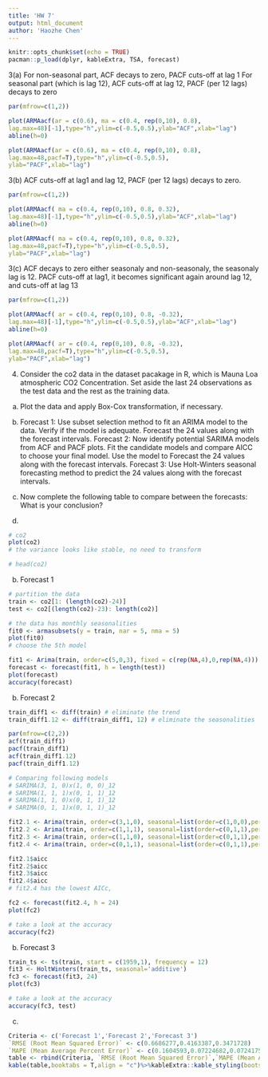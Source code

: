 ```yaml
---
title: 'HW 7'
output: html_document
author: 'Haozhe Chen'
---
```


```r
knitr::opts_chunk$set(echo = TRUE)
pacman::p_load(dplyr, kableExtra, TSA, forecast)
```


3(a)
For non-seasonal part, ACF decays to zero, PACF cuts-off at lag 1
For seasonal part (which is lag 12), ACF cuts-off at lag 12, PACF (per 12 lags) decays to zero
```r
par(mfrow=c(1,2))

plot(ARMAacf(ar = c(0.6), ma = c(0.4, rep(0,10), 0.8),
lag.max=48)[-1],type="h",ylim=c(-0.5,0.5),ylab="ACF",xlab="lag")
abline(h=0)

plot(ARMAacf(ar = c(0.6), ma = c(0.4, rep(0,10), 0.8),
lag.max=48,pacf=T),type="h",ylim=c(-0.5,0.5),
ylab="PACF",xlab="lag")

```

3(b)
ACF cuts-off at lag1 and lag 12, PACF (per 12 lags) decays to zero.  
```r
par(mfrow=c(1,2))

plot(ARMAacf( ma = c(0.4, rep(0,10), 0.8, 0.32),
lag.max=48)[-1],type="h",ylim=c(-0.5,0.5),ylab="ACF",xlab="lag")
abline(h=0)

plot(ARMAacf( ma = c(0.4, rep(0,10), 0.8, 0.32),
lag.max=48,pacf=T),type="h",ylim=c(-0.5,0.5),
ylab="PACF",xlab="lag")

```

3(c)
ACF decays to zero either seasonaly and non-seasonaly, the seasonaly lag is 12.
PACF cuts-off at lag1, it becomes significant again around lag 12, and cuts-off at lag 13
```r
par(mfrow=c(1,2))

plot(ARMAacf( ar = c(0.4, rep(0,10), 0.8, -0.32),
lag.max=48)[-1],type="h",ylim=c(-0.5,0.5),ylab="ACF",xlab="lag")
abline(h=0)

plot(ARMAacf( ar = c(0.4, rep(0,10), 0.8, -0.32),
lag.max=48,pacf=T),type="h",ylim=c(-0.5,0.5),
ylab="PACF",xlab="lag")

```



4. Consider the co2 data in the dataset pacakage in R, which is Mauna Loa atmospheric CO2 Concentration. Set aside the last 24 observations as the test data and the rest as the training data.
(a) Plot the data and apply Box-Cox transformation, if necessary.
(b) Forecast 1: Use subset selection method to fit an ARIMA model to the data. Verify if the model is adequate.                    Forecast the 24 values along with the forecast intervals.
    Forecast 2: Now identify potential SARIMA models from ACF and PACF plots. Fit the candidate models and
                compare AICC to choose your final model. Use the model to Forecast the 24 values along with the
                forecast intervals.
    Forecast 3: Use Holt-Winters seasonal forecasting method to predict the 24 values along with the forecast                    intervals.
(c) Now complete the following table to compare between the forecasts: 
What is your conclusion?


(a)
```r
# co2
plot(co2)
# the variance looks like stable, no need to transform

# head(co2)
```

(b) Forecast 1
```r
# partition the data 
train <- co2[1: (length(co2)-24)]
test <- co2[(length(co2)-23): length(co2)]

# the data has monthly seasonalities
fit0 <- armasubsets(y = train, nar = 5, nma = 5)
plot(fit0)
# choose the 5th model

fit1 <- Arima(train, order=c(5,0,3), fixed = c(rep(NA,4),0,rep(NA,4)))
forecast <- forecast(fit1, h = length(test))
plot(forecast)
accuracy(forecast)

```

(b) Forecast 2
```r

train_diff1 <- diff(train) # eliminate the trend
train_diff1.12 <- diff(train_diff1, 12) # eliminate the seasonalities

par(mfrow=c(2,2))
acf(train_diff1)
pacf(train_diff1)
acf(train_diff1.12)
pacf(train_diff1.12)

# Comparing following models
# SARIMA(3, 1, 0)x(1, 0, 0)_12
# SARIMA(1, 1, 1)x(0, 1, 1)_12
# SARIMA(1, 1, 0)x(0, 1, 1)_12
# SARIMA(0, 1, 1)x(0, 1, 1)_12

fit2.1 <- Arima(train, order=c(3,1,0), seasonal=list(order=c(1,0,0),period=12), lambda=0)
fit2.2 <- Arima(train, order=c(1,1,1), seasonal=list(order=c(0,1,1),period=12), lambda=0)
fit2.3 <- Arima(train, order=c(1,1,0), seasonal=list(order=c(0,1,1),period=12), lambda=0)
fit2.4 <- Arima(train, order=c(0,1,1), seasonal=list(order=c(0,1,1),period=12), lambda=0)

fit2.1$aicc
fit2.2$aicc
fit2.3$aicc
fit2.4$aicc
# fit2.4 has the lowest AICc, 

fc2 <- forecast(fit2.4, h = 24)
plot(fc2)

# take a look at the accuracy
accuracy(fc2)

```

(b) Forecast 3
```r

train_ts <- ts(train, start = c(1959,1), frequency = 12) 
fit3 <- HoltWinters(train_ts, seasonal='additive')
fc3 <- forecast(fit3, 24)
plot(fc3)

# take a look at the accuracy
accuracy(fc3, test)

```


(c)
```r

Criteria <- c('Forecast 1','Forecast 2','Forecast 3')
`RMSE (Root Mean Squared Error)` <- c(0.6686277,0.4163387,0.3471728)
`MAPE (Mean Average Percent Error)` <- c(0.1604593,0.07224682,0.07241756)
table <- rbind(Criteria, `RMSE (Root Mean Squared Error)`,`MAPE (Mean Average Percent Error)`)
kable(table,booktabs = T,align = "c")%>%kableExtra::kable_styling(bootstrap_options = c("striped", "hover"))

```














